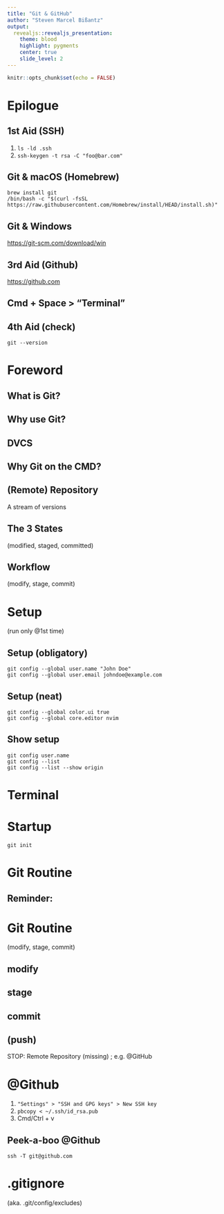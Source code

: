 ```yaml
---
title: "Git & GitHub"
author: "Steven Marcel Bißantz"
output:
  revealjs::revealjs_presentation:
    theme: blood
    highlight: pygments
    center: true
    slide_level: 2
---
```


```r
knitr::opts_chunk$set(echo = FALSE)
```

# Epilogue

## 1st Aid (SSH)
1. `ls -ld .ssh`
2. `ssh-keygen -t rsa -C "foo@bar.com"`

## Git & macOS (Homebrew)

```
brew install git
/bin/bash -c "$(curl -fsSL https://raw.githubusercontent.com/Homebrew/install/HEAD/install.sh)"
```

##  Git & Windows 

<https://git-scm.com/download/win>

## 3rd Aid (Github)

<https://github.com>

## Cmd + Space > "Terminal" 

## 4th Aid (check) 

`git --version`

# Foreword

## What is Git?

## Why use Git?

## DVCS 

## Why Git on the CMD?

## (Remote) Repository
A stream of versions 

## The 3 States 
(modified, staged, committed)

## Workflow 
(modify, stage, commit)

# Setup 
(run only @1st time)

## Setup (obligatory)

```
git config --global user.name "John Doe"
git config --global user.email johndoe@example.com
```

## Setup (neat)

```
git config --global color.ui true
git config --global core.editor nvim 
```

## Show setup

```
git config user.name 
git config --list
git config --list --show origin 
```



# Terminal 


# Startup

```
git init
```

# Git Routine 

## Reminder:

# Git Routine 
(modify, stage, commit)

## modify


## stage

## commit

## (push)
STOP: Remote Repository (missing) ; e.g. @GitHub

# @Github

1. `"Settings" > "SSH and GPG keys" > New SSH key`
2. `pbcopy < ~/.ssh/id_rsa.pub`
3.  Cmd/Ctrl + v 

## Peek-a-boo @Github

```
ssh -T git@github.com
```

# .gitignore
(aka. .git/config/excludes)





